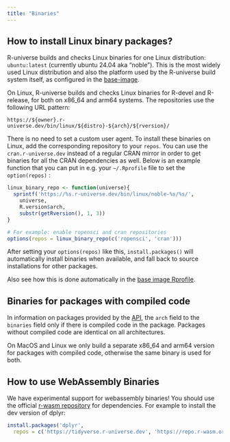 ```yaml
---
title: "Binaries"
---
```


## How to install Linux binary packages?

R-universe builds and checks Linux binaries for one Linux distribution: `ubuntu:latest` (currently ubuntu 24.04 aka "noble"). This is the most widely used Linux distribution and also the platform used by the R-universe build system itself, as configured in the [base-image](https://github.com/r-universe-org/base-image).

On Linux, R-universe builds and checks Linux binaries for R-devel and R-release, for both on x86_64 and arm64 systems. The repositories use the following URL pattern:

```
https://${owner}.r-universe.dev/bin/linux/${distro}-${arch}/${rversion}/
```

There is no need to set a custom user agent. To install these binaries on Linux, add the corresponding repository to your `repos`. You can use the `cran.r-universe.dev` instead of a regular CRAN mirror in order to get binaries for all the CRAN dependencies as well. Below is an example function that you can put in e.g. your `~/.Rprofile` file to set the `option(repos)` :

```r
linux_binary_repo <- function(universe){
  sprintf('https://%s.r-universe.dev/bin/linux/noble-%s/%s/', 
    universe,
    R.version$arch, 
    substr(getRversion(), 1, 3))
}

# For example: enable ropensci and cran repositories 
options(repos = linux_binary_repo(c('ropensci', 'cran')))
```

After setting your `options(repos)` like this, `install.packages()` will automatically install binaries when available, and fall back to source installations for other packages.

Also see how this is done automatically in the [base image Rprofile](https://github.com/r-universe-org/base-image/blob/master/Rprofile).


## Binaries for packages with compiled code

In information on packages provided by the [API](#api-pkg), the `arch` field to the `binaries` field only if there is compiled code in the package. 
Packages without compiled code are identical on all architectures.

On MacOS and Linux we only build a separate x86_64 and arm64 version for packages with compiled code, otherwise the same binary is used for both.

## How to use WebAssembly Binaries

We have experimental support for webassembly binaries! You should use the official [r-wasm repository](https://repo.r-wasm.org) for dependencies. For example to install the dev version of dplyr:

```r
install.packages('dplyr',
  repos = c('https://tidyverse.r-universe.dev', 'https://repo.r-wasm.org'))
```
